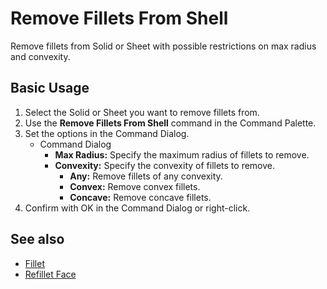 
<Reference shortcut="" command="Remove Fillets From Shell" button="" />

# Remove Fillets From Shell

Remove fillets from Solid or Sheet with possible restrictions on max radius and convexity.

## Basic Usage

1. Select the Solid or Sheet you want to remove fillets from.
2. Use the **Remove Fillets From Shell** command in the Command Palette.
3. Set the options in the Command Dialog.
    - <Kst>Command Dialog</Kst>
        - **Max Radius:** Specify the maximum radius of fillets to remove.
        - **Convexity:** Specify the convexity of fillets to remove.
            - **Any:** Remove fillets of any convexity.
            - **Convex:** Remove convex fillets.
            - **Concave:** Remove concave fillets.
4. Confirm with OK in the Command Dialog or right-click.

<VideoPlayer fileName="remove-fillets-from-shell"/>

## See also
- [Fillet](./fillet)
- [Refillet Face](./refillet-face)